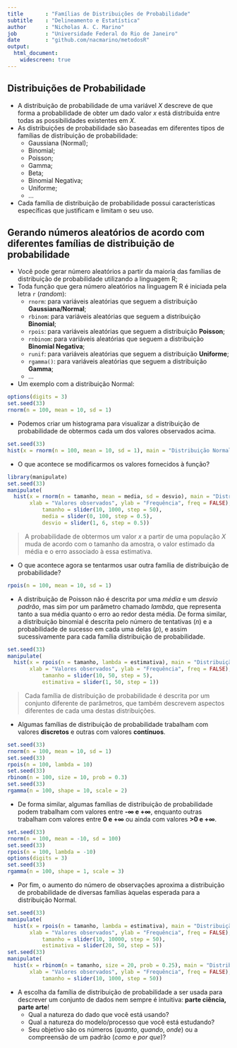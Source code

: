 ```yaml
---
title       : "Famílias de Distribuições de Probabilidade"
subtitle    : "Delineamento e Estatística"
author      : "Nicholas A. C. Marino"
job         : "Universidade Federal do Rio de Janeiro"
date        : "github.com/nacmarino/metodosR"
output:
  html_document:
    widescreen: true
---
```


## Distribuições de Probabilidade

* A distribuição de probabilidade de uma variável _X_ descreve de que forma a probabilidade de obter um dado valor _x_ está distribuída entre todas as possibilidades existentes em _X_.  
* As distribuições de probabilidade são baseadas em diferentes tipos de famílias de distribuição de probabilidade:
    + Gaussiana (Normal);
    + Binomial;
    + Poisson;
    + Gamma;
    + Beta;
    + Binomial Negativa;
    + Uniforme;
    + ...
* Cada família de distribuição de probabilidade possui características específicas que justificam e limitam o seu uso.

## Gerando números aleatórios de acordo com diferentes famílias de distribuição de probabilidade

* Você pode gerar número aleatórios a partir da maioria das famílias de distribuição de probabilidade utilizando a linguagem R;
* Toda função que gera número aleatórios na linguagem R é iniciada pela letra `r` (_random_):
    + `rnorm`: para variáveis aleatórias que seguem a distribuição __Gaussiana/Normal__;
    + `rbinom`: para variáveis aleatórias que seguem a distribuição __Binomial__;
    + `rpois`: para variáveis aleatórias que seguem a distribuição __Poisson__;
    + `rnbinom`: para variáveis aleatórias que seguem a distribuição __Binomial Negativa__;
    + `runif`: para variáveis aleatórias que seguem a distribuição __Uniforme__;
    + `rgamma()`: para variáveis aleatórias que seguem a distribuição __Gamma__;
    + ...
* Um exemplo com a distribuição Normal:  
  
```r
options(digits = 3)
set.seed(33)
rnorm(n = 100, mean = 10, sd = 1)
```

* Podemos criar um histograma para visualizar a distribuição de probabilidade de obtermos cada um dos valores observados acima.

```r
set.seed(33)
hist(x = rnorm(n = 100, mean = 10, sd = 1), main = "Distribuição Normal", xlab = "Valores observados", ylab = "Frequência", freq = FALSE)
```

* O que acontece se modificarmos os valores fornecidos à função?

```r
library(manipulate)
set.seed(33)
manipulate(
  hist(x = rnorm(n = tamanho, mean = media, sd = desvio), main = "Distribuição Normal", 
       xlab = "Valores observados", ylab = "Frequência", freq = FALSE), 
           tamanho = slider(10, 1000, step = 50),
           media = slider(0, 100, step = 0.5), 
           desvio = slider(1, 6, step = 0.5))
```

> A probabilidade de obtermos um valor _x_ a partir de uma população _X_ muda de acordo com o tamanho da amostra, o valor estimado da média e o erro associado à essa estimativa.

* O que acontece agora se tentarmos usar outra família de distribuição de probabilidade?

```r
rpois(n = 100, mean = 10, sd = 1)
```

* A distribuição de Poisson não é descrita por uma _média_ e um _desvio padrão_, mas sim por um parâmetro chamado _lambda_, que representa tanto a sua média quanto o erro ao redor desta média. De forma similar, a distribuição binomial é descrita pelo número de tentativas (_n_) e a probabilidade de sucesso em cada uma delas (_p_), e assim sucessivamente para cada família distribuição de probabilidade.

```r
set.seed(33)
manipulate(
  hist(x = rpois(n = tamanho, lambda = estimativa), main = "Distribuição de Poisson", 
       xlab = "Valores observados", ylab = "Frequência", freq = FALSE), 
           tamanho = slider(10, 50, step = 5),
           estimativa = slider(1, 50, step = 1))
```    
    
> Cada família de distribuição de probabilidade é descrita por um conjunto diferente de parâmetros, que também descrevem aspectos diferentes de cada uma destas distribuições.  


* Algumas famílias de distribuição de probabilidade trabalham com valores __discretos__ e outras com valores __contínuos__.

```r
set.seed(33)
rnorm(n = 100, mean = 10, sd = 1)
set.seed(33)
rpois(n = 100, lambda = 10)
set.seed(33)
rbinom(n = 100, size = 10, prob = 0.3)
set.seed(33)
rgamma(n = 100, shape = 10, scale = 2)
```

* De forma similar, algumas famílias de distribuição de probabilidade podem trabalham com valores entre __-$\infty$ e +$\infty$__, enquanto outras trabalham com valores entre __0 e +$\infty$__ ou ainda com valores __>0 e +$\infty$__.

```r
set.seed(33)
rnorm(n = 100, mean = -10, sd = 100)
set.seed(33)
rpois(n = 100, lambda = -10)
options(digits = 3)
set.seed(33)
rgamma(n = 100, shape = 1, scale = 3)
```

* Por fim, o aumento do número de observações aproxima a distribuição de probabilidade de diversas famílias àquelas esperada para a distribuição Normal.

```r
set.seed(33)
manipulate(
  hist(x = rpois(n = tamanho, lambda = estimativa), main = "Distribuição de Poisson", 
       xlab = "Valores observados", ylab = "Frequência", freq = FALSE), 
           tamanho = slider(10, 10000, step = 50),
           estimativa = slider(20, 50, step = 5))
set.seed(33)
manipulate(
  hist(x = rbinom(n = tamanho, size = 20, prob = 0.25), main = "Distribuição Binomial", 
       xlab = "Valores observados", ylab = "Frequência", freq = FALSE), 
           tamanho = slider(10, 1000, step = 50))
```

* A escolha da família de distribuição de probabilidade a ser usada para descrever um conjunto de dados nem sempre é intuitiva: __parte ciência, parte arte__!
    + Qual a natureza do dado que você está usando?
    + Qual a natureza do modelo/processo que você está estudando?
    + Seu objetivo são os números (_quanto_, _quando_, _onde_) ou a compreensão de um padrão (_como_ e _por que_)? 

